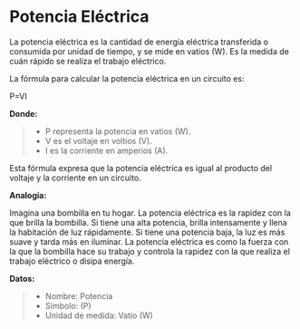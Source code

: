 # Potencia Eléctrica

La potencia eléctrica es la cantidad de energía eléctrica transferida o consumida por unidad de tiempo, y se mide en vatios (W). Es la medida de cuán rápido se realiza el trabajo eléctrico.

La fórmula para calcular la potencia eléctrica en un circuito es:

P=VI

**Donde:**

> - P representa la potencia en vatios (W).
> - V es el voltaje en voltios (V).
> - I es la corriente en amperios (A).

Esta fórmula expresa que la potencia eléctrica es igual al producto del voltaje y la corriente en un circuito.

**Analogía:**

Imagina una bombilla en tu hogar. La potencia eléctrica es la rapidez con la que brilla la bombilla. Si tiene una alta potencia, brilla intensamente y llena la habitación de luz rápidamente. Si tiene una potencia baja, la luz es más suave y tarda más en iluminar. La potencia eléctrica es como la fuerza con la que la bombilla hace su trabajo y controla la rapidez con la que realiza el trabajo eléctrico o disipa energía.

**Datos:**

> - Nombre: Potencia
> - Símbolo: (P)
> - Unidad de medida: Vatio (W)
